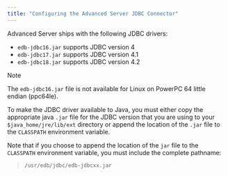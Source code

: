 ```yaml
---
title: "Configuring the Advanced Server JDBC Connector"
---
```


<div id="configuring_the_advanced_server_jdbc_connector" class="registered_link"></div>

Advanced Server ships with the following JDBC drivers:

-   `edb-jdbc16.jar` supports JDBC version 4
-   `edb-jdbc17.jar` supports JDBC version 4.1
-   `edb-jdbc18.jar` supports JDBC version 4.2

<div class="note">

<div class="title">

Note

</div>

The `edb-jdbc16.jar` file is not available for Linux on PowerPC 64 little endian (ppc64le).

</div>

To make the JDBC driver available to Java, you must either copy the appropriate java `.jar` file for the JDBC version that you are using to your `$java_home/jre/lib/ext` directory or append the location of the `.jar` file to the `CLASSPATH` environment variable.

Note that if you choose to append the location of the `jar` file to the `CLASSPATH` environment variable, you must include the complete pathname:

> `/usr/edb/jdbc/edb-jdbcxx.jar`

